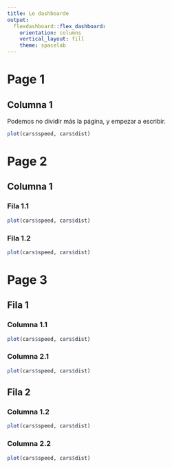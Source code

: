 ```yaml
---
title: Le dashboarde
output:
  flexdashboard::flex_dashboard:
    orientation: columns
    vertical_layout: fill
    theme: spacelab
---
```


# Page 1

## Columna 1

Podemos no dividir más la página, y
empezar a escribir.

```r
plot(cars$speed, cars$dist)
```

# Page 2

## Columna 1

### Fila 1.1 {data-height=600}

```r
plot(cars$speed, cars$dist)
```

### Fila 1.2 {data-height=400}

```r
plot(cars$speed, cars$dist)
```

# Page 3 {data-orientation=rows}

## Fila 1

### Columna 1.1

```r
plot(cars$speed, cars$dist)
```

### Columna 2.1

```r
plot(cars$speed, cars$dist)
```

## Fila 2

### Columna 1.2

```r
plot(cars$speed, cars$dist)
```

### Columna 2.2

```r
plot(cars$speed, cars$dist)
```



